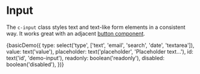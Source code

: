 
<Meta title="Components/Input" decorators={[withKnobs]} />

# Input

The `c-input` class styles text and text-like form elements in a consistent way. It works great with an adjacent [button component](/?path=/story/components-button--elements).

<Preview>
  <Story name="Text Elements" height="200px">
    {basicDemo({
      type: select('type', ['text', 'email', 'search', 'date', 'textarea']),
      value: text('value'),
      placeholder: text('placeholder', 'Placeholder text…'),
      id: text('id', 'demo-input'),
      readonly: boolean('readonly'),
      disabled: boolean('disabled'),
    })}
  </Story>
</Preview>
